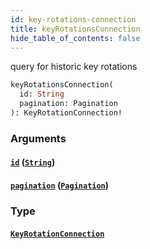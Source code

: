 ```yaml
---
id: key-rotations-connection
title: keyRotationsConnection
hide_table_of_contents: false
---
```



query for historic key rotations

```graphql
keyRotationsConnection(
  id: String
  pagination: Pagination
): KeyRotationConnection!
```


### Arguments

#### [`id`](#) ([`String`](/docs/testnet/graphql/scalars/string))




#### [`pagination`](#) ([`Pagination`](/docs/testnet/graphql/inputs/pagination))




### Type

#### [`KeyRotationConnection`](/docs/testnet/graphql/objects/key-rotation-connection)






